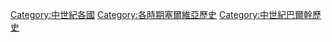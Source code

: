[[Category:中世紀各國|Category:中世紀各國]]
[[Category:各時期塞爾維亞歷史|Category:各時期塞爾維亞歷史]]
[[Category:中世紀巴爾幹歷史|Category:中世紀巴爾幹歷史]]